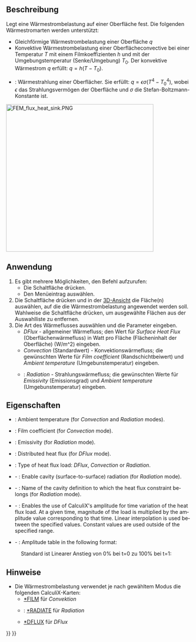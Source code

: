 <languages/>

{{Docnav/de
|[[FEM_ConstraintInitialTemperature/de|RandbedingungStarttemperatur]]
|[[FEM_ConstraintTemperature/de| RandbedingungTemperatur]]
|[[FEM_Workbench/de|FEM]]
|IconL=FEM_ConstraintInitialTemperature.svg
|IconR=FEM_ConstraintTemperature.svg
|IconC=Workbench_FEM.svg
}}

{{GuiCommandContainer|
{{GuiCommand/de
|Name=FEM ConstraintHeatflux
|Name/de=FEM RandbedingungWärmestrom
|MenuLocation=Modell → Thermische Randbedingungen und Belastungen → Wärmestrombelastung
|Workbenches=[[FEM_Workbench/de|FEM]]
|SeeAlso=[[FEM_tutorial/de|FEM-Anleitung]]
}}
{{GuiCommandFemInfo/de
|Solvers=CalculiX, Elmer
}}
}}

<span id="Description"></span>
==Beschreibung==

Legt eine Wärmestrombelastung auf einer Oberfläche fest. Die folgenden Wärmestromarten werden unterstützt:
* Gleichförmige Wärmestrombelastung einer Oberfläche <math>q</math>
* Konvektive Wärmestrombelastung einer Oberflächeconvective bei einer Temperatur <math>T</math> mit einem Filmkoeffizienten <math>h</math> und mit der Umgebungstemperatur (Senke/Umgebung) <math>T_{0}</math>. Der konvektive Wärmestrom <math>q</math> erfüllt: <math>q=h(T-T_{0})</math>.
* {{Version/de|1.0}}: Wärmestrahlung einer Oberflächer. Sie erfüllt: <math>q=\epsilon \sigma(T^{4}-T_{0}^{4})</math>,  wobei <math>\epsilon</math> das Strahlungsvermögen der Oberfläche und <math>\sigma</math> die Stefan-Boltzmann-Konstante ist.

[[Image:FEM_flux_heat_sink.PNG|400px]]
{{Caption|Kühlkörper mit Konvektioswärmestrombelastung auf den Flächen, die der Umgebungsluft ausgesetzt sind}}

<span id="Usage"></span>
==Anwendung==

<div class="mw-translate-fuzzy">
# Es gibt mehrere Möglichkeiten, den Befehl aufzurufen:
#* Die Schaltfläche {{Button|[[Image:FEM_ConstraintHeatflux.svg|16px]] [[FEM_ConstraintHeatflux/de|Wärmestrombelastung]]}} drücken.
#* Den Menüeintrag {{MenuCommand|Modell → Thermische Randbedingungen und Belastungen → [[Image:FEM_ConstraintHeatflux.svg|16px]] Wärmestrombelastung}} auswählen.
# Die Schaltfläche {{Button|Hinzufügen}} drücken und in der [[3D_view/de|3D-Ansicht]] die Fläche(n) auswählen, auf die die Wärmestrombelastung angewendet werden soll. Wahlweise die Schaltfläche {{Button|Entfernen}} drücken, um ausgewählte Flächen aus der Auswahlliste zu entfernen.
# Die Art des Wärmeflusses auswählen und die Parameter eingeben.
#* ''DFlux'' - allgemeiner Wärmefluss; den Wert für ''Surface Heat Flux'' (Oberflächenwärmefluss) in Watt pro Fläche (Flächeninhalt der Oberfläche) (W/m^2) eingeben.
#* ''Convection'' (Standardwert) - Konvektionswärmefluss; die gewünschten Werte für ''Film coefficient'' (Randschichtbeiwert) und ''Ambient temperature'' (Umgebunstemperatur) eingeben.
#* {{Version/de|1.0}}: ''Radiation'' - Strahlungswärmefluss; die gewünschten Werte für ''Emissivity'' (Emissionsgrad) und ''Ambient temperature'' (Umgebunstemperatur) eingeben.
</div>

<span id="Properties"></span>
==Eigenschaften==

<div lang="en" dir="ltr" class="mw-content-ltr">
* {{PropertyData|Ambient Temp}}: Ambient temperature (for ''Convection'' and ''Radiation'' modes).
* {{PropertyData|Film Coef}}: Film coefficient (for ''Convection'' mode).
* {{PropertyData|Emissivity}}: Emissivity (for ''Radiation'' mode).
* {{PropertyData|DFlux}}: Distributed heat flux (for ''DFlux'' mode).
* {{PropertyData|Constraint Type}}: Type of heat flux load: ''DFlux'', ''Convection'' or ''Radiation''.
* {{PropertyData|Cavity Radiation}} - {{Version|1.1}}: Enable cavity (surface-to-surface) radiation (for ''Radiation'' mode).
* {{PropertyData|Cavity Name}} - {{Version|1.1}}: Name of the cavity definition to which the heat flux constraint belongs (for ''Radiation'' mode).
* {{PropertyData|Enable Amplitude}} - {{Version|1.1}}: Enables the use of CalculiX's amplitude for time variation of the heat flux load. At a given time, magnitude of the load is multiplied by the amplitude value corresponding to that time. Linear interpolation is used between the specified values. Constant values are used outside of the specified range.
* {{PropertyData|Amplitude Values}} - {{Version|1.1}}: Amplitude table in the following format:
</div>

: {{Code|lang=text|code=
time_1, amplitude_value_1
...
}}

: Standard ist Linearer Anstieg von 0% bei t=0 zu 100% bei t=1:

: {{Code|lang=text|code=
0, 0
1, 1
}}

<span id="Notes"></span>
==Hinweise==

* Die Wärmestrombelastung verwendet je nach gewähltem Modus die folgenden CalculiX-Karten:
** [http://web.mit.edu/calculix_v2.7/CalculiX/ccx_2.7/doc/ccx/node203.html *FILM] für ''Convektion''
** {{Version/de|1.0}}: [http://web.mit.edu/calculix_v2.7/CalculiX/ccx_2.7/doc/ccx/node234.html *RADIATE] für ''Radiation''
** [http://web.mit.edu/calculix_v2.7/CalculiX/ccx_2.7/doc/ccx/node188.html *DFLUX] für ''DFlux''


{{Docnav/de
|[[FEM_ConstraintInitialTemperature/de|RandbedingungStarttemperatur]]
|[[FEM_ConstraintTemperature/de| RandbedingungTemperatur]]
|[[FEM_Workbench/de|FEM]]
|IconL=FEM_ConstraintInitialTemperature.svg
|IconR=FEM_ConstraintTemperature.svg
|IconC=Workbench_FEM.svg
}}

{{FEM Tools navi{{#translation:}}}}
{{Userdocnavi{{#translation:}}}}